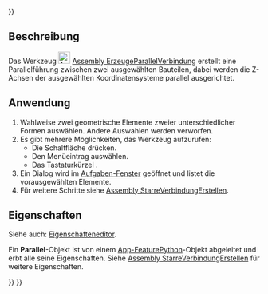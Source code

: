 <languages/>
{{UnfinishedDocu{{#translation:}}}}

{{Docnav
|[[Assembly_CreateJointDistance/de|AbstandsVerbindungErstellen]]
|[[Assembly_CreateJointPerpendicular/de|LotrechtVerbindungErstellen]]
|[[Assembly_Workbench/de|Assembly]]
|IconL=Assembly_CreateJointDistance.svg
|IconR=Assembly_CreateJointPerpendicular.svg
|IconC=Workbench_Assembly.svg
}}

<div lang="en" dir="ltr" class="mw-content-ltr">
{{GuiCommand
|Name=Assembly CreateJointParallel
|MenuLocation=Assembly → Parallel Joint
|Workbenches=[[Assembly_Workbench|Assembly]]
|Shortcut={{KEY|N}}
|Version=1.0
|SeeAlso=
}}
</div>

<span id="Description"></span>
==Beschreibung==

Das Werkzeug [[Image:Assembly_CreateJointParallel.svg|24px]] [[Assembly_CreateJointParallel/de|Assembly ErzeugeParallelVerbindung]] erstellt eine Parallelführung zwischen zwei ausgewählten Bauteilen, dabei werden die Z-Achsen der ausgewählten Koordinatensysteme parallel ausgerichtet.

<span id="Usage"></span>
==Anwendung==

# Wahlweise zwei geometrische Elemente zweier unterschiedlicher Formen auswählen. Andere Auswahlen werden verworfen.
# Es gibt mehrere Möglichkeiten, das Werkzeug aufzurufen:
#* Die Schaltfläche {{Button|[[Image:Assembly_CreateJointParallel.svg|16px]] [[Assembly_CreateJointParallel|Parallel Joint]]}} drücken.
#* Den Menüeintrag {{MenuCommand|Assembly → [[Image:Assembly_CreateJointParallel.svg|16px]] Parallel Joint}} auswählen.
#* Das Tastaturkürzel {{KEY|N}}.
# Ein Dialog wird im [[Task_panel/de|Aufgaben-Fenster]] geöffnet und listet die vorausgewählten Elemente.
# Für weitere Schritte siehe [[Assembly_CreateJointFixed/de#Anwendung|Assembly StarreVerbindungErstellen]].

<span id="Properties"></span>
==Eigenschaften==

Siehe auch: [[Property_editor/de|Eigenschafteneditor]].

Ein '''Parallel'''-Objekt ist von einem [[App_FeaturePython/de|App-FeaturePython]]-Objekt abgeleitet und erbt alle seine Eigenschaften. Siehe [[Assembly_CreateJointFixed/de#Eigenschaften|Assembly StarreVerbindungErstellen]] für weitere Eigenschaften.


{{Docnav
|[[Assembly_CreateJointDistance/de|AbstandsVerbindungErstellen]]
|[[Assembly_CreateJointPerpendicular/de|LotrechtVerbindungErstellen]]
|[[Assembly_Workbench/de|Assembly]]
|IconL=Assembly_CreateJointDistance.svg
|IconR=Assembly_CreateJointPerpendicular.svg
|IconC=Workbench_Assembly.svg
}}

{{Assembly_Tools_navi{{#translation:}}}}
{{Userdocnavi{{#translation:}}}}
